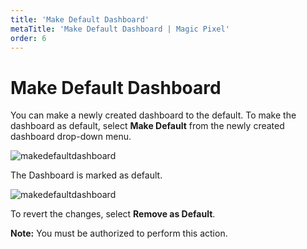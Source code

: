 ---
title: 'Make Default Dashboard'
metaTitle: 'Make Default Dashboard | Magic Pixel'
order: 6
---

# Make Default Dashboard

You can make a newly created dashboard to the default. To make the dashboard as default, select **Make Default** from the newly created dashboard drop-down menu.

![makedefaultdashboard](/images/dashboardimages/makedefault.png)

The Dashboard is marked as default.

![makedefaultdashboard](/images/dashboardimages/defaultdashboard.png)

To revert the changes, select **Remove as Default**.

**Note:** You must be authorized to perform this action.
